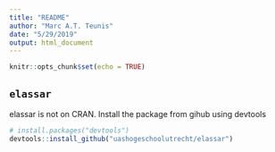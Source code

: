 ```yaml
---
title: "README"
author: "Marc A.T. Teunis"
date: "5/29/2019"
output: html_document
---
```


```r
knitr::opts_chunk$set(echo = TRUE)
```

## `elassar`
elassar is not on CRAN. Install the package from gihub using devtools

```r
# install.packages("devtools")
devtools::install_github("uashogeschoolutrecht/elassar")
```
